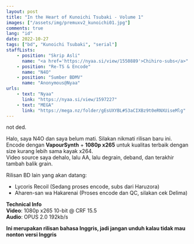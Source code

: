 ```yaml
---
layout: post
title: "In the Heart of Kunoichi Tsubaki - Volume 1"
images: ["/assets/img/premuxv2_kunoichi01.jpg"]
comments: true
lang: "id"
date: 2022-10-27
tags: ["bd", "Kunoichi Tsubaki", "serial"]
staffLists:
    - position: "Skrip Asli"
      name: "<a href='https://nyaa.si/view/1550889'>Chihiro-subs</a>"
    - position: "Re-TS & Encode"
      name: "N4O"
    - position: "Sumber BDMV"
      name: "Anonymous@Nyaa"
urls:
    - text: "Nyaa"
      link: "https://nyaa.si/view/1597227"
    - text: "MEGA"
      link: "https://mega.nz/folder/gEsUXYBL#53aCIXBz9t0eRNXUiseMlg"
---
```


not ded.

Halo, saya N4O dan saya belum mati. Silakan nikmati rilisan baru ini.<br />
Encode dengan **VapourSynth** + **1080p x265** untuk kualitas terbaik dengan size kurang lebih sama kayak x264.<br/>
Video source saya dehalo, lalu AA, lalu degrain, deband, dan terakhir tambah balik grain.

Rilisan BD lain yang akan datang:
- Lycoris Recoil (Sedang proses encode, subs dari Haruzora)
- Aharen-san wa Hakarenai (Proses encode dan QC, silakan cek Delima)

**Technical Info**<br/>
**Video**: 1080p x265 10-bit @ CRF 15.5<br/>
**Audio**: OPUS 2.0 192kb/s

**Ini merupakan rilisan bahasa Inggris, jadi jangan unduh kalau tidak mau nonton versi Inggris**
